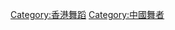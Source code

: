 {{Commons cat|Dancers from Hong Kong}}

{{DEFAULTSORT:Hong Kong dancers}}
[[Category:香港舞蹈|Category:香港舞蹈]]
[[Category:中國舞者|Category:中國舞者]]